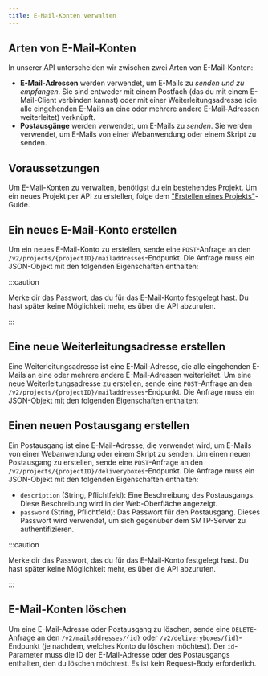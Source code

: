 ```yaml
---
title: E-Mail-Konten verwalten
---
```



## Arten von E-Mail-Konten

In unserer API unterscheiden wir zwischen zwei Arten von E-Mail-Konten:

- **E-Mail-Adressen** werden verwendet, um E-Mails zu _senden und zu empfangen_. Sie sind entweder mit einem Postfach (das du mit einem E-Mail-Client verbinden kannst) oder mit einer Weiterleitungsadresse (die alle eingehenden E-Mails an eine oder mehrere andere E-Mail-Adressen weiterleitet) verknüpft.
- **Postausgänge** werden verwendet, um E-Mails zu _senden_. Sie werden verwendet, um E-Mails von einer Webanwendung oder einem Skript zu senden.

## Voraussetzungen

Um E-Mail-Konten zu verwalten, benötigst du ein bestehendes Projekt. Um ein neues Projekt per API zu erstellen, folge dem ["Erstellen eines Projekts"](./create-project)-Guide.

## Ein neues E-Mail-Konto erstellen

Um ein neues E-Mail-Konto zu erstellen, sende eine `POST`-Anfrage an den `/v2/projects/{projectID}/mailaddresses`-Endpunkt. Die Anfrage muss ein JSON-Objekt mit den folgenden Eigenschaften enthalten:

<ApiSchema example pointer="#/components/schemas/de.mittwald.v1.mail.CreateMailAddress" />

:::caution

Merke dir das Passwort, das du für das E-Mail-Konto festgelegt hast. Du hast später keine Möglichkeit mehr, es über die API abzurufen.

:::

## Eine neue Weiterleitungsadresse erstellen

Eine Weiterleitungsadresse ist eine E-Mail-Adresse, die alle eingehenden E-Mails an eine oder mehrere andere E-Mail-Adressen weiterleitet. Um eine neue Weiterleitungsadresse zu erstellen, sende eine `POST`-Anfrage an den `/v2/projects/{projectID}/mailaddresses`-Endpunkt. Die Anfrage muss ein JSON-Objekt mit den folgenden Eigenschaften enthalten:

<ApiSchema example pointer="#/components/schemas/de.mittwald.v1.mail.CreateForwardAddress" />

## Einen neuen Postausgang erstellen

Ein Postausgang ist eine E-Mail-Adresse, die verwendet wird, um E-Mails von einer Webanwendung oder einem Skript zu senden. Um einen neuen Postausgang zu erstellen, sende eine `POST`-Anfrage an den `/v2/projects/{projectID}/deliveryboxes`-Endpunkt. Die Anfrage muss ein JSON-Objekt mit den folgenden Eigenschaften enthalten:

- `description` (String, Pflichtfeld): Eine Beschreibung des Postausgangs. Diese Beschreibung wird in der Web-Oberfläche angezeigt.
- `password` (String, Pflichtfeld): Das Passwort für den Postausgang. Dieses Passwort wird verwendet, um sich gegenüber dem SMTP-Server zu authentifizieren.

:::caution

Merke dir das Passwort, das du für das E-Mail-Konto festgelegt hast. Du hast später keine Möglichkeit mehr, es über die API abzurufen.

:::

## E-Mail-Konten löschen

Um eine E-Mail-Adresse oder Postausgang zu löschen, sende eine `DELETE`-Anfrage an den `/v2/mailaddresses/{id}` oder `/v2/deliveryboxes/{id}`-Endpunkt (je nachdem, welches Konto du löschen möchtest). Der `id`-Parameter muss die ID der E-Mail-Adresse oder des Postausgangs enthalten, den du löschen möchtest. Es ist kein Request-Body erforderlich.